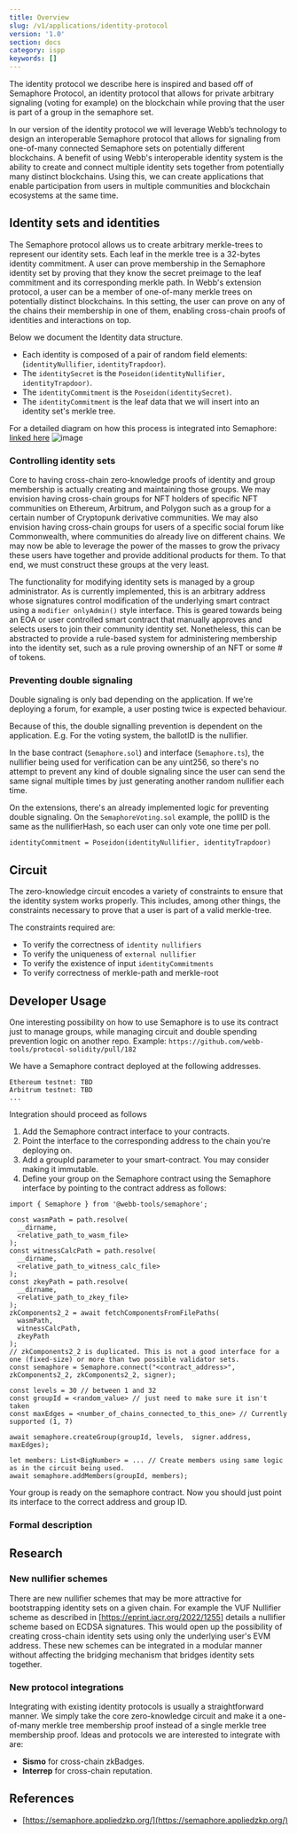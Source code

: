 ```yaml
---
title: Overview
slug: /v1/applications/identity-protocol
version: '1.0'
section: docs
category: ispp
keywords: []
---
```



The identity protocol we describe here is inspired and based off of Semaphore Protocol, an identity protocol that allows for private arbitrary signaling (voting for example) on the blockchain while proving that the user is part of a group in the semaphore set.

In our version of the identity protocol we will leverage Webb’s technology to design an interoperable Semaphore protocol that allows for signaling from one-of-many connected Semaphore sets on potentially different blockchains. A benefit of using Webb's interoperable identity system is the ability to create and connect multiple identity sets together from potentially many distinct blockchains. Using this, we can create applications that enable participation from users in multiple communities and blockchain ecosystems at the same time.

## Identity sets and identities

The Semaphore protocol allows us to create arbitrary merkle-trees to represent our identity sets. Each leaf in the merkle tree is a 32-bytes identity commitment. A user can prove membership in the Semaphore identity set by proving that they know the secret preimage to the leaf commitment and its corresponding merkle path. In Webb's extension protocol, a user can be a member of one-of-many merkle trees on potentially distinct blockchains. In this setting, the user can prove on any of the chains their membership in one of them, enabling cross-chain proofs of identities and interactions on top.

Below we document the Identity data structure.
- Each identity is composed of a pair of random field elements: (`identityNullifier`, `identityTrapdoor`).
- The `identitySecret` is the `Poseidon(identityNullifier, identityTrapdoor)`.
- The `identityCommitment` is the `Poseidon(identitySecret)`.
- The `identityCommitment` is the leaf data that we will insert into an identity set's merkle tree.

For a detailed diagram on how this process is integrated into Semaphore: [linked here](https://semaphore.appliedzkp.org/docs/technical-reference/circuits)
![image](https://user-images.githubusercontent.com/13153687/199113862-756548ae-5e57-4499-b35f-c290169b7262.png)

### Controlling identity sets
Core to having cross-chain zero-knowledge proofs of identity and group membership is actually creating and maintaining those groups. We may envision having cross-chain groups for NFT holders of specific NFT communities on Ethereum, Arbitrum, and Polygon such as a group for a certain number of Cryptopunk derivative communities. We may also envision having cross-chain groups for users of a specific social forum like Commonwealth, where communities do already live on different chains. We may now be able to leverage the power of the masses to grow the privacy these users have together and provide additional products for them. To that end, we must construct these groups at the very least.

The functionality for modifying identity sets is managed by a group administrator. As is currently implemented, this is an arbitrary address whose signatures control modification of the underlying smart contract using a `modifier onlyAdmin()` style interface. This is geared towards being an EOA or user controlled smart contract that manually approves and selects users to join their community identity set. Nonetheless, this can be abstracted to provide a rule-based system for administering membership into the identity set, such as a rule proving ownership of an NFT or some # of tokens.

### Preventing double signaling

Double signaling is only bad depending on the application. If we're deploying a forum, for example, a user posting twice is expected behaviour.

Because of this, the double signalling prevention is dependent on the application. E.g. For the voting system, the ballotID is the nullifier.

In the base contract (`Semaphore.sol`) and interface (`Semaphore.ts`), the nullifier being used for verification can be any uint256, so there's no attempt to prevent any kind of double signaling since the user can send the same signal multiple times by just generating another random nullifier each time.

On the extensions, there's an already implemented logic for preventing double signaling. On the `SemaphoreVoting.sol` example, the pollID is the same as the nullifierHash, so each user can only vote one time per poll.

```
identityCommitment = Poseidon(identityNullifier, identityTrapdoor)
```

## Circuit

The zero-knowledge circuit encodes a variety of constraints to ensure that the identity system works properly. This includes, among other things, the constraints necessary to prove that a user is part of a valid merkle-tree.

The constraints required are:

- To verify the correctness of `identity nullifiers`
- To verify the uniqueness of `external nullifier`
- To verify the existence of input `identityCommitments`
- To verify correctness of merkle-path and merkle-root

## Developer Usage

One interesting possibility on how to use Semaphore is to use its contract just to manage groups, while managing circuit and double spending prevention logic on another repo. Example: `https://github.com/webb-tools/protocol-solidity/pull/182`

We have a Semaphore contract deployed at the following addresses.
```
Ethereum testnet: TBD
Arbitrum testnet: TBD
...

```

Integration should proceed as follows

1. Add the Semaphore contract interface to your contracts.
2. Point the interface to the corresponding address to the chain you're deploying on.
3. Add a groupId parameter to your smart-contract. You may consider making it immutable.
4. Define your group on the Semaphore contract using the Semaphore interface by pointing to the contract address as follows:
```
import { Semaphore } from '@webb-tools/semaphore';

const wasmPath = path.resolve(
  __dirname,
  <relative_path_to_wasm_file>
);
const witnessCalcPath = path.resolve(
  __dirname,
  <relative_path_to_witness_calc_file>
);
const zkeyPath = path.resolve(
  __dirname,
  <relative_path_to_zkey_file>
);
zkComponents2_2 = await fetchComponentsFromFilePaths(
  wasmPath,
  witnessCalcPath,
  zkeyPath
);
// zkComponents2_2 is duplicated. This is not a good interface for a one (fixed-size) or more than two possible validator sets.
const semaphore = Semaphore.connect("<contract_address>", zkComponents2_2, zkComponents2_2, signer);

const levels = 30 // between 1 and 32
const groupId = <random_value> // just need to make sure it isn't taken
const maxEdges = <number_of_chains_connected_to_this_one> // Currently supported (1, 7)

await semaphore.createGroup(groupId, levels,  signer.address, maxEdges);

let members: List<BigNumber> = ... // Create members using same logic as in the circuit being used.
await semaphore.addMembers(groupId, members);
```

Your group is ready on the semaphore contract. Now you should just point its interface to the correct address and group ID.


### Formal description

<IdentityImages />

## Research

### New nullifier schemes
There are new nullifier schemes that may be more attractive for bootstrapping identity sets on a given chain. For example the VUF Nullifier scheme as described in [https://eprint.iacr.org/2022/1255] details a nullifier scheme based on ECDSA signatures. This would open up the possibility of creating cross-chain identity sets using only the underlying user's EVM address. These new schemes can be integrated in a modular manner without affecting the bridging mechanism that bridges identity sets together.

### New protocol integrations
Integrating with existing identity protocols is usually a straightforward manner. We simply take the core zero-knowledge circuit and make it a one-of-many merkle tree membership proof instead of a single merkle tree membership proof. Ideas and protocols we are interested to integrate with are:
- **Sismo** for cross-chain zkBadges.
- **Interrep** for cross-chain reputation.

## References

- [https://semaphore.appliedzkp.org/](https://semaphore.appliedzkp.org/)

